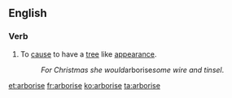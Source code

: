 ==English==

===Verb===
{{en-verb|arboris}}

# To [[cause]] to have a [[tree]] like [[appearance]].
#:''For Christmas she would ''arborise'' some wire and tinsel''.

[[et:arborise]]
[[fr:arborise]]
[[ko:arborise]]
[[ta:arborise]]